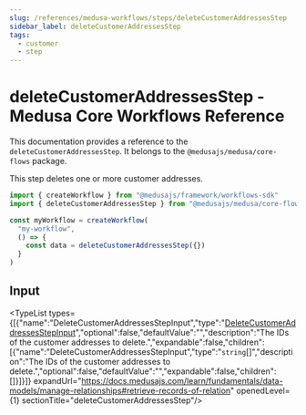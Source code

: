 ```yaml
---
slug: /references/medusa-workflows/steps/deleteCustomerAddressesStep
sidebar_label: deleteCustomerAddressesStep
tags:
  - customer
  - step
---
```



# deleteCustomerAddressesStep - Medusa Core Workflows Reference

This documentation provides a reference to the `deleteCustomerAddressesStep`. It belongs to the `@medusajs/medusa/core-flows` package.

This step deletes one or more customer addresses.

```ts title="src/workflows/my-workflow.ts"
import { createWorkflow } from "@medusajs/framework/workflows-sdk"
import { deleteCustomerAddressesStep } from "@medusajs/medusa/core-flows"

const myWorkflow = createWorkflow(
  "my-workflow",
  () => {
    const data = deleteCustomerAddressesStep({})
  }
)
```
  

## Input

<TypeList types={[{"name":"DeleteCustomerAddressesStepInput","type":"[DeleteCustomerAddressesStepInput](../../../../types/core_flows.DeleteCustomerAddressesStepInput/page.mdx)","optional":false,"defaultValue":"","description":"The IDs of the customer addresses to delete.","expandable":false,"children":[{"name":"DeleteCustomerAddressesStepInput","type":"`string`[]","description":"The IDs of the customer addresses to delete.","optional":false,"defaultValue":"","expandable":false,"children":[]}]}]} expandUrl="https://docs.medusajs.com/learn/fundamentals/data-models/manage-relationships#retrieve-records-of-relation" openedLevel={1} sectionTitle="deleteCustomerAddressesStep"/>

